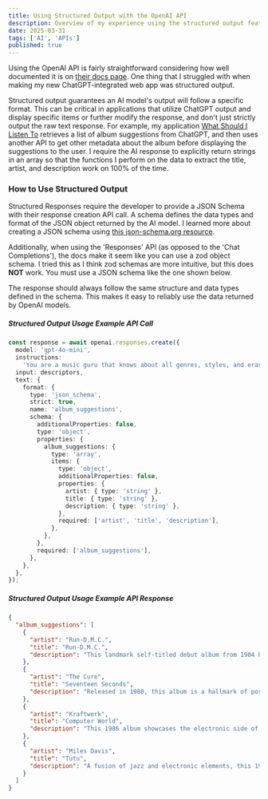 ```yaml
---
title: Using Structured Output with the OpenAI API
description: Overview of my experience using the structured output feature of OpenAI's API
date: 2025-03-31
tags: ['AI', 'APIs']
published: true
---
```


Using the OpenAI API is fairly straightforward considering how well documented it is on [their docs page](https://platform.openai.com/docs/overview). One thing that I struggled with when making my new ChatGPT-integrated web app was structured output.

Structured output guarantees an AI model's output will follow a specific format. This can be critical in applications that utilize ChatGPT output and display specific items or further modify the response, and don't just strictly output the raw text response. For example, my application [What Should I Listen To](https://what-should-i-listen-to.vercel.app/) retrieves a list of album suggestions from ChatGPT, and then uses another API to get other metadata about the album before displaying the suggestions to the user. I require the AI response to explicitly return strings in an array so that the functions I perform on the data to extract the title, artist, and description work on 100% of the time.

### How to Use Structured Output

Structured Responses require the developer to provide a JSON Schema with their response creation API call. A schema defines the data types and format of the JSON object returned by the AI model. I learned more about creating a JSON schema using [this json-schema.org resource](https://json-schema.org/learn/getting-started-step-by-step).

Additionally, when using the 'Responses' API (as opposed to the 'Chat Completions'), the docs make it seem like you can use a zod object schema. I tried this as I think zod schemas are more intuitive, but this does **NOT** work. You must use a JSON schema like the one shown below.

The response should always follow the same structure and data types defined in the schema. This makes it easy to reliably use the data returned by OpenAI models.

##### Structured Output Usage Example API Call

```ts
const response = await openai.responses.create({
  model: 'gpt-4o-mini',
  instructions:
    'You are a music guru that knows about all genres, styles, and eras of music, popular and niche. When prompted with a series of comma-separated words, you provide 4 albums that match the descriptors. The suggested albums should include the artist, title, and a brief description of album. The albums should be from different artists.',
  input: descriptors,
  text: {
    format: {
      type: 'json_schema',
      strict: true,
      name: 'album_suggestions',
      schema: {
        additionalProperties: false,
        type: 'object',
        properties: {
          album_suggestions: {
            type: 'array',
            items: {
              type: 'object',
              additionalProperties: false,
              properties: {
                artist: { type: 'string' },
                title: { type: 'string' },
                description: { type: 'string' },
              },
              required: ['artist', 'title', 'description'],
            },
          },
        },
        required: ['album_suggestions'],
      },
    },
  },
});
```

##### Structured Output Usage Example API Response

```json
{
  "album_suggestions": [
    {
      "artist": "Run-D.M.C.",
      "title": "Run-D.M.C.",
      "description": "This landmark self-titled debut album from 1984 helped bring hip-hop into the mainstream, blending rap with rock elements, and features iconic tracks like 'It's Like That'."
    },
    {
      "artist": "The Cure",
      "title": "Seventeen Seconds",
      "description": "Released in 1980, this album is a hallmark of post-punk and minimalist soundscapes, filled with atmospheric tracks embodying nostalgia and introspection."
    },
    {
      "artist": "Kraftwerk",
      "title": "Computer World",
      "description": "This 1986 album showcases the electronic side of synth music, incorporating elements of jazz and minimalism, while exploring themes of technology and modern life."
    },
    {
      "artist": "Miles Davis",
      "title": "Tutu",
      "description": "A fusion of jazz and electronic elements, this 1986 album reflects a minimalist approach with lush synths, making it a nostalgic journey through Davis's groundbreaking sound."
    }
  ]
}
```

